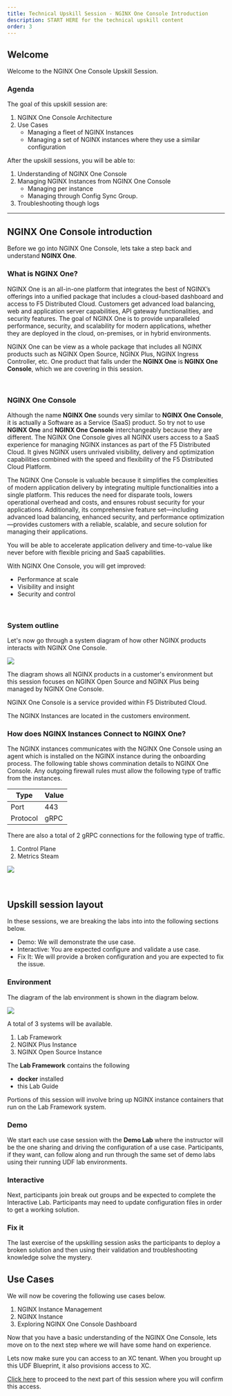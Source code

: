 ```yaml
---
title: Technical Upskill Session - NGINX One Console Introduction
description: START HERE for the technical upskill content 
order: 3
---
```


## Welcome

Welcome to the NGINX One Console Upskill Session.

### Agenda

The goal of this upskill session are:

1. NGINX One Console Architecture
1. Use Cases
   - Managing a fleet of NGINX Instances
   - Managing a set of NGINX instances where they use a similar configuration

After the upskill sessions, you will be able to:

1. Understanding of NGINX One Console
1. Managing NGINX Instances from NGINX One Console
   - Managing per instance
   - Managing through Config Sync Group.
1. Troubleshooting though logs

---

## NGINX One Console introduction

Before we go into NGINX One Console, lets take a step back and understand **NGINX One**.

### What is NGINX One?

NGINX One is an all-in-one platform that integrates the best of NGINX’s offerings into a unified package that includes a
cloud-based dashboard and access to F5 Distributed Cloud. Customers get advanced load balancing, web and application
server capabilities, API gateway functionalities, and security features. The goal of NGINX One is to provide
unparalleled performance, security, and scalability for modern applications, whether they are deployed in the cloud,
on-premises, or in hybrid environments.

NGINX One can be view as a whole package that includes all NGINX products such as NGINX Open Source, NGINX Plus, NGINX
Ingress Controller, etc. One product that falls under the **NGINX One** is **NGINX One Console**, which we are covering
in this session.

<br/>

### NGINX One Console

Although the name **NGINX One** sounds very similar to **NGINX One Console**, it is actually a
Software as a Service (SaaS) product. So try not to use **NGINX One** and **NGINX One Console** interchangeably because
they are different. The NGINX One Console gives all NGINX users access to a SaaS experience for managing NGINX instances
as part of the F5 Distributed Cloud. It gives NGINX users unrivaled visibility, delivery and optimization capabilities
combined with the speed and flexibility of the F5 Distributed Cloud Platform.

The NGINX One Console is valuable because it simplifies the complexities of modern application delivery by integrating
multiple functionalities into a single platform. This reduces the need for disparate tools, lowers operational overhead
and costs, and ensures robust security for your applications. Additionally, its comprehensive feature set—including
advanced load balancing, enhanced security, and performance optimization—provides customers with a reliable, scalable,
and secure solution for managing their applications.

You will be able to accelerate application delivery and time-to-value like never before with flexible pricing and SaaS
capabilities.

With NGINX One Console, you will get improved:

- Performance at scale
- Visibility and insight
- Security and control

<br/>

### System outline

Let's now go through a system diagram of how other NGINX products interacts with NGINX One Console.

![](media/upskill/presentation-1.png)

The diagram shows all NGINX products in a customer's environment but this session focuses on NGINX Open Source and NGINX
Plus being managed by NGINX One Console.

NGINX One Console is a service provided within F5 Distributed Cloud.

The NGINX Instances are located in the customers environment.

### How does NGINX Instances Connect to NGINX One?

The NGINX instances communicates with the NGINX One Console using an agent which is installed on the NGINX instance
during the onboarding process. The following table shows commination details to NGINX One Console. Any outgoing
firewall rules must allow the following type of traffic from the instances.

| Type     | Value |
| -------- | ----- |
| Port     | 443   |
| Protocol | gRPC  |

There are also a total of 2 gRPC connections for the following type of traffic.

1. Control Plane
1. Metrics Steam

![](media/upskill/presentation-2.png)

<br/>

## Upskill session layout

In these sessions, we are breaking the labs into into the following sections below.

- Demo: We will demonstrate the use case.
- Interactive: You are expected configure and validate a use case.
- Fix It: We will provide a broken configuration and you are expected to fix the issue.

### Environment

The diagram of the lab environment is shown in the diagram below.

![](media/upskill/presentation-3.png)

A total of 3 systems will be available.
1. Lab Framework
1. NGINX Plus Instance
1. NGINX Open Source Instance

The **Lab Framework** contains the following
- **docker** installed
- this Lab Guide

Portions of this session will involve bring up NGINX instance containers that run on the Lab Framework system.

### Demo
We start each use case session with the **Demo Lab** where the instructor will be the one sharing
and driving the configuration of a use case. Participants, if they want, can follow along and run
through the same set of demo labs using their running UDF lab environments.

### Interactive
Next, participants join break out groups and be expected to complete the Interactive Lab.
Participants may need to update configuration files in order to get a working solution.

### Fix it
The last exercise of the upskilling session asks the participants to deploy a broken solution and
then using their validation and troubleshooting knowledge solve the mystery.

## Use Cases

We will now be covering the following use cases below.

1. NGINX Instance Management
1. NGINX Instance
1. Exploring NGINX One Console Dashboard

Now that you have a basic understanding of the NGINX One Console, lets move on to the next step where we will have some
hand on experience.

Lets now make sure you can access to an XC tenant. When you brought up this UDF Blueprint, it also provisions access to
XC.

[Click here](nginx-one-4.mdx) to proceed to the next part of this session where you will confirm this access.
